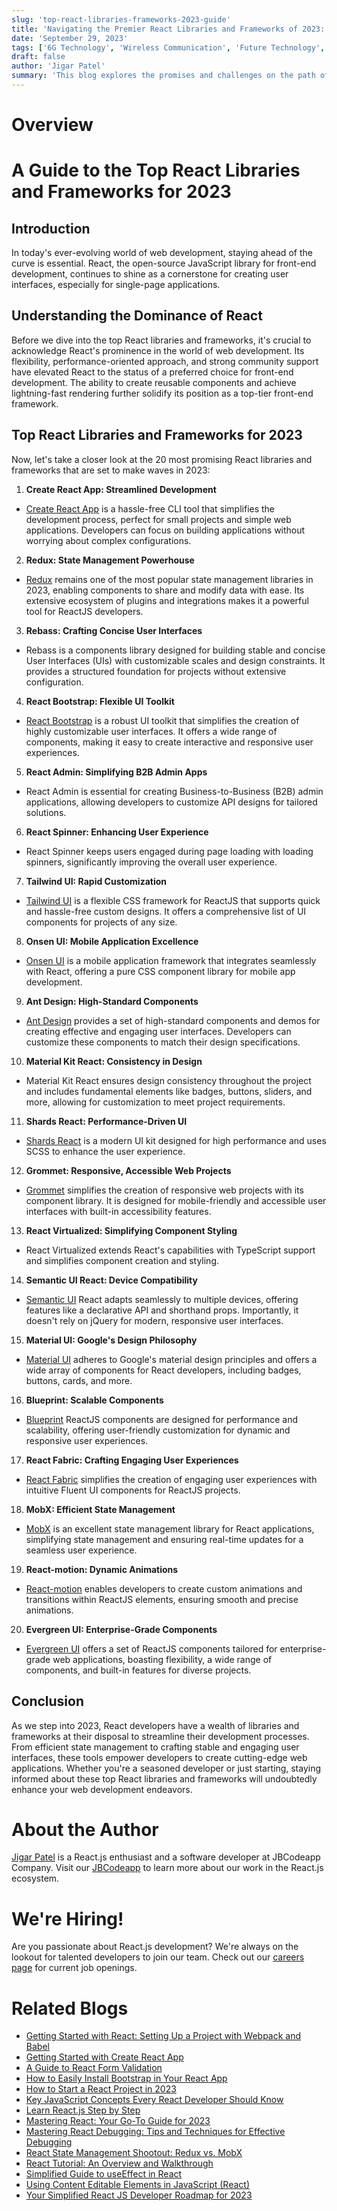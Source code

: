 ```yaml
---
slug: 'top-react-libraries-frameworks-2023-guide'
title: 'Navigating the Premier React Libraries and Frameworks of 2023: A Comprehensive Overview'
date: 'September 29, 2023'
tags: ['6G Technology', 'Wireless Communication', 'Future Technology', 'AI Integration']
draft: false
author: 'Jigar Patel'
summary: 'This blog explores the promises and challenges on the path of 6G technology and its potential to reshape industries and communication. It delves into the evolution of wireless communication, the integration of artificial intelligence, and the impact on future technology landscapes.'
---
```


# Overview

# A Guide to the Top React Libraries and Frameworks for 2023

## Introduction

In today's ever-evolving world of web development, staying ahead of the curve is essential. React, the open-source JavaScript library for front-end development, continues to shine as a cornerstone for creating user interfaces, especially for single-page applications.

## Understanding the Dominance of React

Before we dive into the top React libraries and frameworks, it's crucial to acknowledge React's prominence in the world of web development. Its flexibility, performance-oriented approach, and strong community support have elevated React to the status of a preferred choice for front-end development. The ability to create reusable components and achieve lightning-fast rendering further solidify its position as a top-tier front-end framework.

## Top React Libraries and Frameworks for 2023

Now, let's take a closer look at the 20 most promising React libraries and frameworks that are set to make waves in 2023:

1. **Create React App: Streamlined Development**

- [Create React App](https://create-react-app.dev/) is a hassle-free CLI tool that simplifies the development process, perfect for small projects and simple web applications. Developers can focus on building applications without worrying about complex configurations.

2. **Redux: State Management Powerhouse**

- [Redux](https://redux.js.org/) remains one of the most popular state management libraries in 2023, enabling components to share and modify data with ease. Its extensive ecosystem of plugins and integrations makes it a powerful tool for ReactJS developers.

3. **Rebass: Crafting Concise User Interfaces**

- Rebass is a components library designed for building stable and concise User Interfaces (UIs) with customizable scales and design constraints. It provides a structured foundation for projects without extensive configuration.

4. **React Bootstrap: Flexible UI Toolkit**

- [React Bootstrap](https://react-bootstrap.netlify.app/) is a robust UI toolkit that simplifies the creation of highly customizable user interfaces. It offers a wide range of components, making it easy to create interactive and responsive user experiences.

5. **React Admin: Simplifying B2B Admin Apps**

- React Admin is essential for creating Business-to-Business (B2B) admin applications, allowing developers to customize API designs for tailored solutions.

6. **React Spinner: Enhancing User Experience**

- React Spinner keeps users engaged during page loading with loading spinners, significantly improving the overall user experience.

7. **Tailwind UI: Rapid Customization**

- [Tailwind UI](https://tailwindui.com/) is a flexible CSS framework for ReactJS that supports quick and hassle-free custom designs. It offers a comprehensive list of UI components for projects of any size.

8. **Onsen UI: Mobile Application Excellence**

- [Onsen UI](https://onsen.io/) is a mobile application framework that integrates seamlessly with React, offering a pure CSS component library for mobile app development.

9. **Ant Design: High-Standard Components**

- [Ant Design](https://ant.design/) provides a set of high-standard components and demos for creating effective and engaging user interfaces. Developers can customize these components to match their design specifications.

10. **Material Kit React: Consistency in Design**

- Material Kit React ensures design consistency throughout the project and includes fundamental elements like badges, buttons, sliders, and more, allowing for customization to meet project requirements.

11. **Shards React: Performance-Driven UI**

- [Shards React](https://designrevision.com/downloads/shards-react/) is a modern UI kit designed for high performance and uses SCSS to enhance the user experience.

12. **Grommet: Responsive, Accessible Web Projects**

- [Grommet](https://v2.grommet.io/starter) simplifies the creation of responsive web projects with its component library. It is designed for mobile-friendly and accessible user interfaces with built-in accessibility features.

13. **React Virtualized: Simplifying Component Styling**

- React Virtualized extends React's capabilities with TypeScript support and simplifies component creation and styling.

14. **Semantic UI React: Device Compatibility**

- [Semantic UI](https://semantic-ui.com/) React adapts seamlessly to multiple devices, offering features like a declarative API and shorthand props. Importantly, it doesn't rely on jQuery for modern, responsive user interfaces.

15. **Material UI: Google's Design Philosophy**

- [Material UI](https://mui.com/material-ui/) adheres to Google's material design principles and offers a wide array of components for React developers, including badges, buttons, cards, and more.

16. **Blueprint: Scalable Components**

- [Blueprint](https://blueprintjs.com/) ReactJS components are designed for performance and scalability, offering user-friendly customization for dynamic and responsive user experiences.

17. **React Fabric: Crafting Engaging User Experiences**

- [React Fabric](https://reactnative.dev/architecture/fabric-renderer) simplifies the creation of engaging user experiences with intuitive Fluent UI components for ReactJS projects.

18. **MobX: Efficient State Management**

- [MobX](https://mobx.js.org/README.html) is an excellent state management library for React applications, simplifying state management and ensuring real-time updates for a seamless user experience.

19. **React-motion: Dynamic Animations**

- [React-motion](https://www.npmjs.com/package/react-motion) enables developers to create custom animations and transitions within ReactJS elements, ensuring smooth and precise animations.

20. **Evergreen UI: Enterprise-Grade Components**

- [Evergreen UI](https://evergreen.segment.com/) offers a set of ReactJS components tailored for enterprise-grade web applications, boasting flexibility, a wide range of components, and built-in features for diverse projects.

## Conclusion

As we step into 2023, React developers have a wealth of libraries and frameworks at their disposal to streamline their development processes. From efficient state management to crafting stable and engaging user interfaces, these tools empower developers to create cutting-edge web applications. Whether you're a seasoned developer or just starting, staying informed about these top React libraries and frameworks will undoubtedly enhance your web development endeavors.

# About the Author

[Jigar Patel](https://expertlaravel.com) is a React.js enthusiast and a software developer at JBCodeapp Company. Visit our [JBCodeapp](https://jbcodeapp.com) to learn more about our work in the React.js ecosystem.

# We're Hiring!

Are you passionate about React.js development? We're always on the lookout for talented developers to join our team. Check out our [careers page](https://jbcodeapp.com) for current job openings.

# Related Blogs

- [Getting Started with React: Setting Up a Project with Webpack and Babel](getting-started-react-setup-webpack-babel.mdx)
- [Getting Started with Create React App](getting-started-with-create-react-app.mdx)
- [A Guide to React Form Validation](Here's-a-simple-guide-to-validating-forms-in-React.mdx)
- [How to Easily Install Bootstrap in Your React App](how-to-install-bootstrap-in-react-app.mdx)
- [How to Start a React Project in 2023](How-to-start-a-React-Project-in-2023.mdx)
- [Key JavaScript Concepts Every React Developer Should Know](key-javascript-concepts-for-react-developers.mdx)
- [Learn React.js Step by Step](Learn-React.js-Step-by-Step.mdx)
- [Mastering React: Your Go-To Guide for 2023](mastering-react-2023-guide.mdx)
- [Mastering React Debugging: Tips and Techniques for Effective Debugging](react-debugging-tips-and-techniques.mdx)
- [React State Management Shootout: Redux vs. MobX](react-state-management-redux-vs-mobx.mdx)
- [React Tutorial: An Overview and Walkthrough](React-Tutorial-An-Overview-and-Walkthrough.mdx)
- [Simplified Guide to useEffect in React](Simplified-Guide-to-useEffect-in-React.mdx)
- [Using Content Editable Elements in JavaScript (React)](Using-Content-Editable-Elements-in-JavaScript-React.mdx)
- [Your Simplified React JS Developer Roadmap for 2023](Your-Simplified-React-JS-Developer-Roadmap-for-2023.mdx)
